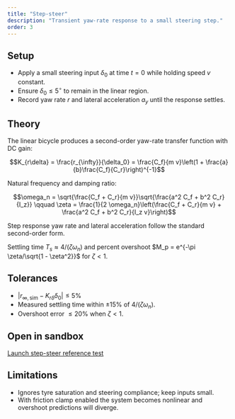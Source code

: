 ```yaml
---
title: "Step-steer"
description: "Transient yaw-rate response to a small steering step."
order: 3
---
```


## Setup

- Apply a small steering input $\delta_0$ at time $t=0$ while holding speed $v$ constant.
- Ensure $\delta_0 \le 5^\circ$ to remain in the linear region.
- Record yaw rate $r$ and lateral acceleration $a_y$ until the response settles.

## Theory

The linear bicycle produces a second-order yaw-rate transfer function with DC gain:

$$K_{r\delta} = \frac{r_{\infty}}{\delta_0} = \frac{C_f}{m v}\left(1 + \frac{a}{b}\frac{C_f}{C_r}\right)^{-1}$$

Natural frequency and damping ratio:

$$\omega_n = \sqrt{\frac{C_f + C_r}{m v}}\sqrt{\frac{a^2 C_f + b^2 C_r}{I_z}} \qquad \zeta = \frac{1}{2 \omega_n}\left(\frac{C_f + C_r}{m v} + \frac{a^2 C_f + b^2 C_r}{I_z v}\right)$$

Step response yaw rate and lateral acceleration follow the standard second-order form.

Settling time $T_s \approx 4/(\zeta \omega_n)$ and percent overshoot $M_p = e^{-\pi \zeta/\sqrt{1 - \zeta^2}}$ for $\zeta < 1$.

## Tolerances

- $\left|r_{\infty,\text{sim}} - K_{r\delta}\delta_0\right| \le 5\%$
- Measured settling time within $\pm 15\%$ of $4/(\zeta\omega_n)$.
- Overshoot error $\le 20\%$ when $\zeta < 1$.

## Open in sandbox

[Launch step-steer reference test](/sim#reference-test-step-steer)

## Limitations

- Ignores tyre saturation and steering compliance; keep inputs small.
- With friction clamp enabled the system becomes nonlinear and overshoot predictions will diverge.
